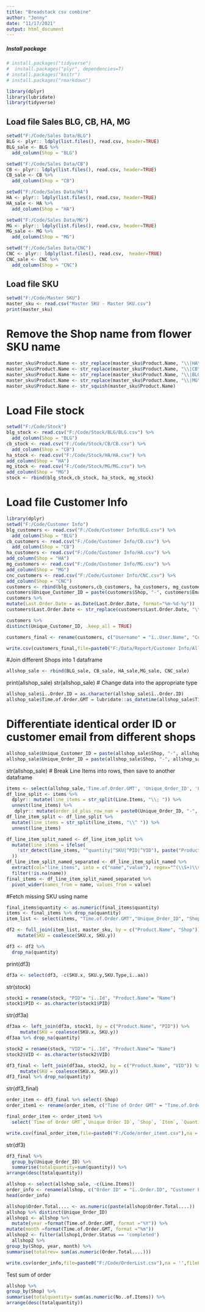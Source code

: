 ---
title: "Breadstack csv combine"
author: "Jenny"
date: "11/17/2021"
output: html_document
---
##### Install package

```{r}
# install.packages("tidyverse")
#  install.packages("plyr", dependencies=T)
# install.packages("knitr")
# install.packages("rmarkdown")
```



```{r library}
library(dplyr)
library(lubridate)
library(tidyverse)
```


## Load file Sales BLG, CB, HA, MG

```{r}
setwd("F:/Code/Sales Data/BLG")
BLG <- plyr:: ldply(list.files(), read.csv, header=TRUE)
BLG_sale <- BLG %>% 
  add_column(Shop = "BLG")
```
```{r}
setwd("F:/Code/Sales Data/CB")
CB <- plyr:: ldply(list.files(), read.csv, header=TRUE)
CB_sale <- CB %>% 
  add_column(Shop = "CB")
```
```{r}
setwd("F:/Code/Sales Data/HA")
HA <- plyr:: ldply(list.files(), read.csv, header=TRUE)
HA_sale <- HA %>% 
  add_column(Shop = "HA")
```
```{r}
setwd("F:/Code/Sales Data/MG")
MG <- plyr:: ldply(list.files(), read.csv, header=TRUE)
MG_sale <- MG %>% 
  add_column(Shop = "MG")
```
```{r}
setwd("F:/Code/Sales Data/CNC")
CNC <- plyr:: ldply(list.files(), read.csv,  header=TRUE)
CNC_sale <- CNC %>% 
  add_column(Shop = "CNC")
```

## Load file SKU

```{r}
setwd("F:/Code/Master SKU")
master_sku <- read.csv("Master SKU - Master SKU.csv")
print(master_sku)
```

# Remove the Shop name from flower SKU name
```{r}
master_sku$Product.Name <- str_replace(master_sku$Product.Name, "\\|HA\\| ", "")
master_sku$Product.Name <- str_replace(master_sku$Product.Name, "\\|CB\\| ","")
master_sku$Product.Name <- str_replace(master_sku$Product.Name, "\\|BLG\\| ", "")
master_sku$Product.Name <- str_replace(master_sku$Product.Name, "\\|MG\\| ", "")
master_sku$Product.Name <- str_squish(master_sku$Product.Name)

```
# Load File stock
```{r}
setwd("F:/Code/Stock")
blg_stock <- read.csv("F:/Code/Stock/BLG/BLG.csv") %>% 
  add_column(Shop = "BLG") 
cb_stock <- read.csv("F:/Code/Stock/CB/CB.csv") %>% 
  add_column(Shop = "CB") 
ha_stock <- read.csv("F:/Code/Stock/HA/HA.csv") %>% 
add_column(Shop = "HA")
mg_stock <- read.csv("F:/Code/Stock/MG/MG.csv") %>% 
add_column(Shop = "MG")
stock <- rbind(blg_stock,cb_stock, ha_stock, mg_stock)
```
# Load file Customer Info
```{r}
library(dplyr)
setwd("F:/Code/Customer Info")
blg_customers <- read.csv("F:/Code/Customer Info/BLG.csv") %>% 
  add_column(Shop = "BLG") 
cb_customers <- read.csv("F:/Code/Customer Info/CB.csv") %>% 
  add_column(Shop = "CB") 
ha_customers <- read.csv("F:/Code/Customer Info/HA.csv") %>% 
add_column(Shop = "HA")
mg_customers <- read.csv("F:/Code/Customer Info/MG.csv") %>% 
add_column(Shop = "MG")
cnc_customers <- read.csv("F:/Code/Customer Info/CNC.csv") %>% 
add_column(Shop = "CNC")
customers <- rbind(blg_customers,cb_customers, ha_customers, mg_customers,cnc_customers) 
customers$Unique_Customer_ID = paste(customers$Shop, "-", customers$Email)
customers %>% 
mutate(Last.Order.Date = as.Date(Last.Order.Date, format="%m-%d-%y"))
customers$Last.Order.Date <- str_replace(customers$Last.Order.Date, "\\|User Name\\| ", "")
```
```{r}
customers %>% 
distinct(Unique_Customer_ID, .keep_all = TRUE)
```
```{r}
customers_final <- rename(customers, c("Username" = "ï..User.Name", "Customer Name"= "Customer.Name", "Total Orders" = "Total.Orders", "Order History"= "Order.History", "Last Order Date" = "Last.Order.Date", "Unique Customer ID" = "Unique_Customer_ID" ))
```

```{r}
write.csv(customers_final,file=paste0("F:/Data/Report/Customer Info/All Shop Customer List1.csv"),na = '',fileEncoding = 'UTF-8')
```

#Join different Shops into 1 dataframe
```{r}
allshop_sale <- rbind(BLG_sale, CB_sale, HA_sale,MG_sale, CNC_sale)
```
print(allshop_sale)
str(allshop_sale)
# Change data into the appropriate type
```{r}
allshop_sale$ï..Order.ID = as.character(allshop_sale$ï..Order.ID)
allshop_sale$Time.of.Order.GMT = lubridate::as_datetime(allshop_sale$Time.of.Order.GMT) 

```
# Differentiate identical order ID or customer email from different shops
```{r}
allshop_sale$Unique_Customer_ID = paste(allshop_sale$Shop, "-", allshop_sale$Customer.Email)
allshop_sale$Unique_Order_ID = paste(allshop_sale$Shop, "-", allshop_sale$ï..Order.ID )
```
str(allshop_sale)
# Break Line Items into rows, then save to another dataframe 
```{r}
items <- select(allshop_sale,'Time.of.Order.GMT', 'Unique_Order_ID', 'Line.Items','Shop') 
df_line_split <- items %>% 
  dplyr:: mutate(line_items = str_split(Line.Items, "\\; ")) %>%
  unnest(line_items) %>% 
   dplyr:: mutate(order_id_plus_row_num = paste0(Unique_Order_ID, "-", row_number()))
df_line_item_split <- df_line_split %>% 
  mutate(line_items = str_split(line_items, "\\^ ")) %>% 
  unnest(line_items)
```
```{r}
df_line_item_split_named <- df_line_item_split %>% 
  mutate(line_items = ifelse(
    !str_detect(line_items, "^quantity|^SKU|^PID|^VID"), paste("Product.Name", line_items), line_items
  ))
df_line_item_split_named_separated <- df_line_item_split_named %>% 
  extract(col="line_items", into = c("name","value"), regex="^(\\S+)\\s+(.*)") %>% 
  filter(!is.na(name))
final_items <- df_line_item_split_named_separated %>% 
  pivot_wider(names_from = name, values_from = value)
```

#Fetch missing SKU using name

```{r}
final_items$quantity <- as.numeric(final_items$quantity)
items <- final_items %>% drop_na(quantity)
item_list <- select(items, "Time.of.Order.GMT","Unique_Order_ID", "Shop", "Product.Name", "quantity","SKU", "PID", "VID")
```
```{r}
df2 <- full_join(item_list, master_sku, by = c("Product.Name", "Shop")) %>% 
    mutate(SKU = coalesce(SKU.x, SKU.y))
```
```{r}
df3 <- df2 %>% 
  drop_na(quantity)

```
print(df3)
```{r}
df3a <- select(df3, -c(SKU.x, SKU.y,SKU.Type,ï..aa)) 
```
str(stock)
```{r}
stock1 = rename(stock, "PID"= "ï..Id", "Product.Name"= "Name")
stock1$PID <- as.character(stock1$PID)
```
str(df3a)
```{r}
df3aa <- left_join(df3a, stock1, by = c("Product.Name", "PID")) %>% 
     mutate(SKU = coalesce(SKU.x, SKU.y))
df3aa %>% drop_na(quantity)
```
```{r}
stock2 = rename(stock, "VID"= "ï..Id", "Product.Name"= "Name")
stock2$VID <- as.character(stock2$VID)
```
```{r}
df3_final <- left_join(df3aa, stock2, by = c("Product.Name", "VID")) %>% 
     mutate(SKU = coalesce(SKU.x, SKU.y))
df3_final %>% drop_na(quantity) 
```
str(df3_final)
```{r}
order_item <- df3_final %>% select(-Shop)
order_item1 <- rename(order_item, c("Time of Order GMT" = "Time.of.Order.GMT", "Unique Order ID"= "Unique_Order_ID", "Item"= "Product.Name", "Quantity" = "quantity", "Shop" = "Shop.x" ))
``` 
```{r}
final_order_item <- order_item1 %>% 
  select(`Time of Order GMT`,`Unique Order ID`, `Shop`, `Item`, `Quantity`, `PID`, `VID`, `aa`, `SKU.check`, `Item.ID`, `Cost`, `MSRP`, `Brand`, `Product`,  `Characteristic`, `Strain`,`Weight`, `THC`, `CBD`, `PSI`, `Total.Potency`, `Type`, `Category`, `Category.status.HA`, `HA.Category.Changed.Date`, `HA.Category.Changed.By`, `Category.status.CB`, `CB.Category.Changed.Date`, `CB.Category.Changed.By`, `DIMENSION.L.X.W.X.H..cm.`, `SKU` )
````
```{r}
write.csv(final_order_item,file=paste0("F:/Code/order_itemt.csv"),na = '',fileEncoding = 'UTF-8')
```
str(df3)
```{r}
df3_final %>% 
  group_by(Unique_Order_ID) %>% 
  summarise(totalquantity=sum(quantity)) %>% 
arrange(desc(totalquantity))
```


```{r}
allshop <- select(allshop_sale, -c(Line.Items)) 
order_info <- rename(allshop, c("Order ID" = "ï..Order.ID", "Customer Email"= "Customer.Email", "No. of Items"= "No..of.Items", "Shipping Method"= "Shipping.Method", "Tracking ID" = "Tracking.ID", "Order Total ($)" ="Order.Total...." , "Order Status" ="Order.Status", "Total Discount" ="Total.Discount", "Unique Customer ID"= "Unique_Customer_ID", "Unique Order ID"= "Unique_Order_ID" ))
head(order_info)
```
```{r}
allshop$Order.Total.... <- as.numeric(paste(allshop$Order.Total....))
allshop %>% distinct(Unique_Order_ID)
allshop1 <- allshop %>% 
  mutate(year =format(Time.of.Order.GMT, format ="%Y")) %>% 
mutate(month =format(Time.of.Order.GMT, format ="%m"))
allshop2 <- filter(allshop1,Order.Status == 'completed')
  allshop2 %>% 
group_by(Shop, year, month) %>% 
summarise(totalrev= sum(as.numeric(Order.Total....))) 

```
```{r}
write.csv(order_info,file=paste0("F:/Code/OrderList.csv"),na = '',fileEncoding = 'UTF-8')
```
Test sum of order
```{r}
allshop %>% 
group_by(Shop) %>% 
summarise(totalquantity= sum(as.numeric(No..of.Items)) %>% 
arrange(desc(totalquantity))
```